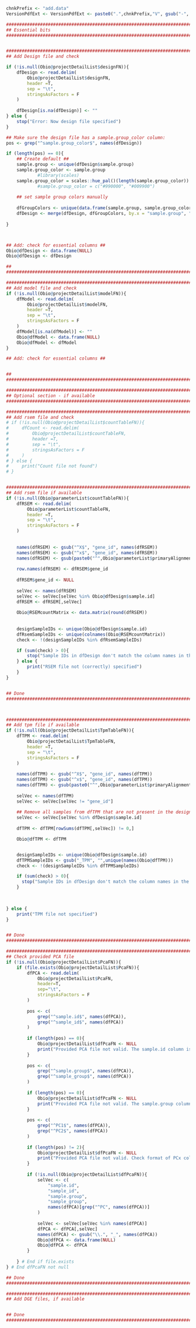 <!-- Set PArameters Module -->
<!-- Set the chnkPrefix to make all chunks unique in the overall folder -->
```r
chnkPrefix <- "add.data"
VersionPdfExt <- VersionPdfExt <- paste0(".",chnkPrefix,"V", gsub("-", "", Sys.Date()), ".pdf")

```




```r

###############################################################################
## Essential bits                                                            ##
###############################################################################


###############################################################################
## Add Design file and check                                                 ##

if (!is.null(Obio@projectDetailList$designFN)){
    dfDesign <- read.delim(
        Obio@projectDetailList$designFN, 
        header =T, 
        sep = "\t",
        stringsAsFactors = F
    )
    
    dfDesign[is.na(dfDesign)] <- ""
} else {
    stop("Error: Now design file specified")
}

## Make sure the design file has a sample.group_color column:
pos <- grep("^sample.group_color$", names(dfDesign))

if (length(pos) == 0){
    ## Create default ##
    sample.group <- unique(dfDesign$sample.group)
    sample.group_color <- sample.group
            #library(scales)
    sample.group_color = scales::hue_pal()(length(sample.group_color))
            #sample.group_color = c("#990000", "#009900")
    
    ## set sample group colors manually
    
    dfGroupColors <- unique(data.frame(sample.group, sample.group_color))
    dfDesign <- merge(dfDesign, dfGroupColors, by.x = "sample.group", "sample.group")
    
}



## Add: check for essential columns ##
Obio@dfDesign <- data.frame(NULL)
Obio@dfDesign <- dfDesign

##                                                                           ##
###############################################################################

###############################################################################
## Add model file and check                                                 ##
if (!is.null(Obio@projectDetailList$modelFN)){
    dfModel <- read.delim(
        Obio@projectDetailList$modelFN, 
        header =T, 
        sep = "\t",
        stringsAsFactors = F
    )
    dfModel[is.na(dfModel)] <- ""
    Obio@dfModel <- data.frame(NULL)
    Obio@dfModel <- dfModel
} 

## Add: check for essential columns ##


##                                                                           ##
###############################################################################

###############################################################################
## Optional section - if available                                           ##
###############################################################################

###############################################################################
## Add rsem file and check                                                   ##
# if (!is.null(Obio@projectDetailList$countTableFN)){
#     dfCount <- read.delim(
#         Obio@projectDetailList$countTableFN, 
#         header =T, 
#         sep = "\t",
#         stringsAsFactors = F
#     )
# } else {
#     print("Count file not found")
# }


###############################################################################
## Add rsem file if available                                                 ##
if (!is.null(Obio@parameterList$countTableFN)){
    dfRSEM <- read.delim(
        Obio@parameterList$countTableFN, 
        header =T, 
        sep = "\t",
        stringsAsFactors = F
    )
    
    
    names(dfRSEM) <- gsub("^X$", "gene_id", names(dfRSEM))
    names(dfRSEM) <- gsub("^x$", "gene_id", names(dfRSEM))
    names(dfRSEM) <- gsub(paste0("^",Obio@parameterList$primaryAlignmentGeneID, "$"), "gene_id", names(dfRSEM))
    
    row.names(dfRSEM) <- dfRSEM$gene_id
    
    dfRSEM$gene_id <- NULL
    
    selVec <- names(dfRSEM)
    selVec <- selVec[selVec %in% Obio@dfDesign$sample.id]
    dfRSEM <- dfRSEM[,selVec]
    
    Obio@RSEMcountMatrix <- data.matrix(round(dfRSEM))
    
    
    designSampleIDs <- unique(Obio@dfDesign$sample.id)
    dfRsemSampleIDs <- unique(colnames(Obio@RSEMcountMatrix))
    check <- !(designSampleIDs %in% dfRsemSampleIDs)

    if (sum(check) > 0){
        stop("Sample IDs in dfDesign don't match the column names in the count file")
    } else {
        print("RSEM file not (correctly) specified")
    }
}


## Done                                                                      ##
###############################################################################



###############################################################################
## Add tpm file if available                                                 ##
if (!is.null(Obio@projectDetailList$TpmTableFN)){
    dfTPM <- read.delim(
        Obio@projectDetailList$TpmTableFN, 
        header =T, 
        sep = "\t",
        stringsAsFactors = F
    )
    
    names(dfTPM) <- gsub("^X$", "gene_id", names(dfTPM))
    names(dfTPM) <- gsub("^x$", "gene_id", names(dfTPM))
    names(dfTPM) <- gsub(paste0("^",Obio@parameterList$primaryAlignmentGeneID, "$"), "gene_id", names(dfTPM))
    
    selVec <- names(dfTPM)
    selVec <- selVec[selVec != "gene_id"]
    
    ## Remove all samples from dfTPM that are not present in the design file specifications
    selVec <- selVec[selVec %in% dfDesign$sample.id]
    
    dfTPM <- dfTPM[rowSums(dfTPM[,selVec]) != 0,]

    Obio@dfTPM <- dfTPM


    designSampleIDs <- unique(Obio@dfDesign$sample.id)
    dfTPMSampleIDs <- gsub("_TPM", "",unique(names(Obio@dfTPM)))
    check <- !(designSampleIDs %in% dfTPMSampleIDs)

    if (sum(check) > 0){
      stop("Sample IDs in dfDesign don't match the column names in the count file")
    }
    
    

} else {
    print("TPM file not specified")
}


## Done                                                                      ##
###############################################################################

###############################################################################
## Check provided PCA file                                                   ##
if (!is.null(Obio@projectDetailList$PcaFN)){
    if (file.exists(Obio@projectDetailList$PcaFN)){
        dfPCA <- read.delim(
            Obio@projectDetailList$PcaFN, 
            header=T, 
            sep="\t", 
            stringsAsFactors = F
        )
        
        pos <- c(
            grep("^sample.id$", names(dfPCA)),
            grep("^sample_id$", names(dfPCA))
        )
        
        if (length(pos) == 0){
            Obio@projectDetailList$dfPcaFN <- NULL
            print("Provided PCA file not valid. The sample.id column is missing. Will use default calculation.")
        } 
        
        pos <- c(
            grep("^sample.group$", names(dfPCA)),
            grep("^sample_group$", names(dfPCA))
        )
        
        if (length(pos) == 0){
            Obio@projectDetailList$dfPcaFN <- NULL
            print("Provided PCA file not valid. The sample.group column is missing. Will use default calculation.")
        } 
        
        pos <- c(
            grep("^PC1$", names(dfPCA)),
            grep("^PC2$", names(dfPCA))
        )
        
        if (length(pos) != 2){
            Obio@projectDetailList$dfPcaFN <- NULL
            print("Provided PCA file not valid. Check format of PCx columns. It should be PC1, PC2, ... Will use default calculation.")
        } 
        
        if (!is.null(Obio@projectDetailList$dfPcaFN)){
            selVec <- c(
                "sample.id",
                "sample_id",
                "sample.group",
                "sample_group",
                names(dfPCA)[grep("^PC", names(dfPCA))]
            )
            
            selVec <- selVec[selVec %in% names(dfPCA)]
            dfPCA <- dfPCA[,selVec]
            names(dfPCA) <- gsub("\\.", "_", names(dfPCA))
            Obio@dfPCA <- data.frame(NULL)
            Obio@dfPCA <- dfPCA
        }
        
    } # End if file.exists
} # End dfPcaFN not null

## Done                                                                      ##
###############################################################################

###############################################################################
## Add DGE files, if available                                               ##


## Done                                                                      ##
###############################################################################

```

